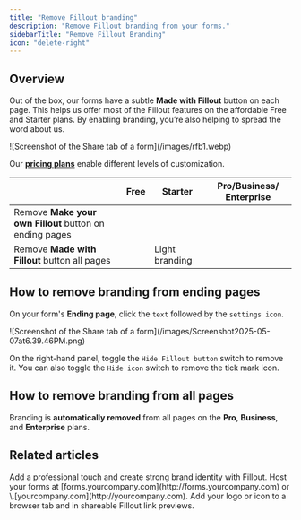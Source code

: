 ```yaml
---
title: "Remove Fillout branding"
description: "Remove Fillout branding from your forms."
sidebarTitle: "Remove Fillout Branding"
icon: "delete-right"
---
```


## Overview

Out of the box, our forms have a subtle **Made with Fillout** button on each page. This helps us offer most of the Fillout features on the affordable Free and Starter plans. By enabling branding, you’re also helping to spread the word about us. <Icon icon="face-smile" iconType="solid" color="#FFC738" />

<Frame>
  ![Screenshot of the Share tab of a form](/images/rfb1.webp)
</Frame>

Our [**pricing plans**](https://www.fillout.com/pricing) enable different levels of customization.

|                                                         | **Free**                                               | **Starter**                                            | **Pro/Business/ Enterprise**                           |
| ------------------------------------------------------- | ------------------------------------------------------ | ------------------------------------------------------ | ------------------------------------------------------ |
| Remove **Make your own Fillout** button on ending pages | <Icon icon="xmark" iconType="solid" color="#FFC738" /> | <Icon icon="check" iconType="solid" color="#FFC738" /> | <Icon icon="check" iconType="solid" color="#FFC738" /> |
| Remove **Made with Fillout** button all pages           | <Icon icon="xmark" iconType="solid" color="#FFC738" /> | Light branding                                         | <Icon icon="check" iconType="solid" color="#FFC738" /> |

## How to remove branding from ending pages

On your form's **Ending page**, click the `text` followed by the `settings icon`.

<Frame>
  ![Screenshot of the Share tab of a form](/images/Screenshot2025-05-07at6.39.46PM.png)
</Frame>

On the right-hand panel, toggle the `Hide Fillout button` switch to remove it. You can also toggle the `Hide icon` switch to remove the tick mark <Icon icon="check" iconType="solid" color="#FFC738" /> icon.

## How to remove branding from all pages

Branding is **automatically removed** from all pages on the **Pro**, **Business**, and **Enterprise** plans.

## Related articles

<CardGroup cols={3}>
  <Card title="Add a logo" icon="airbnb" iconType="regular" color="#FFC738" href="/help/logo">
    Add a professional touch and create strong brand identity with Fillout.
  </Card>
  <Card title="Custom domains" icon="globe" iconType="regular" color="#FFC738" href="/help/custom-domains">
    Host your forms at [forms.yourcompany.com](http://forms.yourcompany.com) or \<anything\>.[yourcompany.com](http://yourcompany.com).
  </Card>
  <Card title="Custom favicon" icon="icons" iconType="regular" color="#FFC738" href="/help/favicon">
    Add your logo or icon to a browser tab and in shareable Fillout link previews.
  </Card>
</CardGroup>